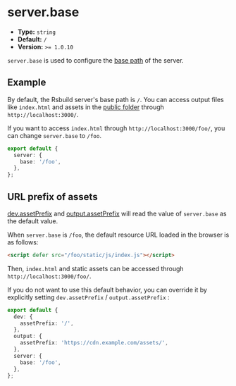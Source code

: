 # server.base

- **Type:** `string`
- **Default:** `/`
- **Version:** `>= 1.0.10`

`server.base` is used to configure the [base path](/guide/basic/server#base-path) of the server.

## Example

By default, the Rsbuild server's base path is `/`. You can access output files like `index.html` and assets in the [public folder](/guide/basic/static-assets#public-folder) through `http://localhost:3000/`.

If you want to access `index.html` through `http://localhost:3000/foo/`, you can change `server.base` to `/foo`.

```ts
export default {
  server: {
    base: '/foo',
  },
};
```

## URL prefix of assets

[dev.assetPrefix](/config/dev/asset-prefix) and [output.assetPrefix](/config/output/asset-prefix) will read the value of `server.base` as the default value.

When `server.base` is `/foo`, the default resource URL loaded in the browser is as follows:

```html
<script defer src="/foo/static/js/index.js"></script>
```

Then, `index.html` and static assets can be accessed through `http://localhost:3000/foo/`.

If you do not want to use this default behavior, you can override it by explicitly setting `dev.assetPrefix` / `output.assetPrefix` :

```ts
export default {
  dev: {
    assetPrefix: '/',
  },
  output: {
    assetPrefix: 'https://cdn.example.com/assets/',
  },
  server: {
    base: '/foo',
  },
};
```
